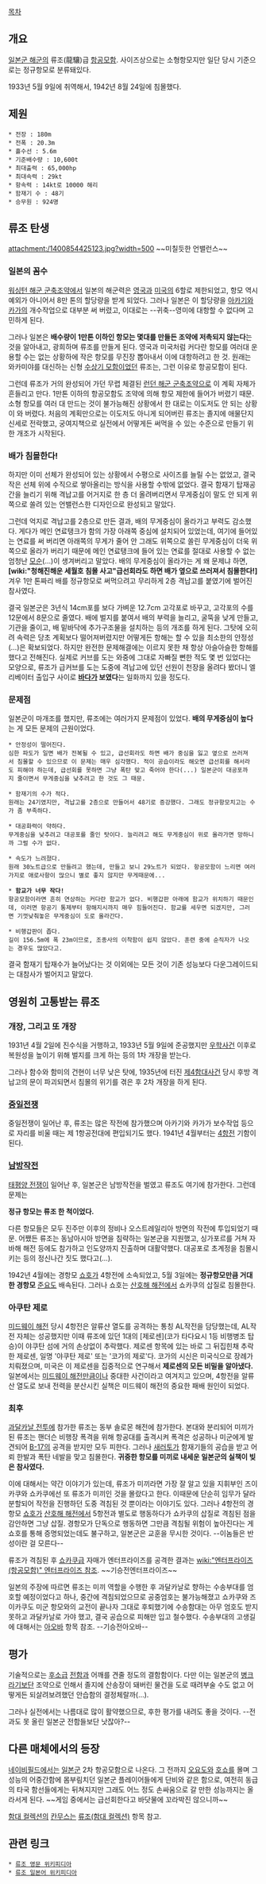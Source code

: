 [[목차]]

== 개요 ==
[[일본군 해군]]의 류조(龍驤)급 [[항공모함]]. 사이즈상으로는 소형항모지만 일단 당시 기준으로는 정규항모로 분류돼있다.

1933년 5월 9일에 취역해서, 1942년 8월 24일에 침몰했다. 

== 제원 ==
 * 전장 : 180m
 * 전폭 : 20.3m
 * 흘수선 : 5.6m
 * 기준배수량 : 10,600t
 * 최대출력 : 65,000hp
 * 최대속력 : 29kt
 * 항속력 : 14kt로 10000 해리
 * 함재기 수 : 48기
 * 승무원 : 924명

== 류조 탄생 ==
attachment:/1400854425123.jpg?width=500
﻿~~미칠듯한 언밸런스~~

=== 일본의 꼼수 ===
[[워싱턴 해군 군축조약]]에서 일본의 해군력은 [[영국]]과 [[미국]]의 6할로 제한되었고, 항모 역시 예외가 아니어서 8만 톤의 할당량을 받게 되었다. 그러나 일본은 이 할당량을 [[아카기]]와 [[카가]]의 개수작업으로 대부분 써 버렸고, 이대로는 --귀축--영미에 대항할 수 없다며 고민하게 된다. 

그러나 일본은 '''배수량이 1만톤 이하인 항모는 몇대를 만들든 조약에 저촉되지 않는다'''는 것을 알아내고, 광희하며 류조를 만들게 된다. 영국과 미국처럼 커다란 항모를 여러대 운용할 수는 없는 상황하에 작은 항모를 무진장 뽑아내서 이에 대항하려고 한 것. 원래는 와카미야를 대신하는 신형 [[수상기 모함]]이었던 류조는, 그런 이유로 항공모함이 된다. 

그런데 류조가 거의 완성되어 가던 무렵 체결된 [[런던 해군 군축조약]]으로 이 계획 자체가 흔들리고 만다. 1만톤 이하의 항공모함도 조약에 의해 항모 제한에 들어가 버렸기 때문. 소형 항모를 여러 대 만드는 것이 불가능해진 상황에서 한 대로는 이도저도 안 되는 상황이 와 버렸다. 처음의 계획만으로는 이도저도 아니게 되어버린 류조는 졸지에 애물단지 신세로 전락했고, 궁여지책으로 실전에서 어떻게든 써먹을 수 있는 수준으로 만들기 위한 개조가 시작된다. 

=== 배가 침몰한다! === 
하지만 이미 선체가 완성되어 있는 상황에서 수평으로 사이즈를 늘릴 수는 없었고, 결국 작은 선체 위에 수직으로 쌓아올리는 방식을 사용할 수밖에 없었다. 결국 함재기 탑재공간을 늘리기 위해 격납고를 어거지로 한 층 더 올려버리면서 무게중심이 말도 안 되게 위쪽으로 쏠려 있는 언밸런스한 디자인으로 완성되고 말았다. 

그런데 억지로 격납고를 2층으로 만든 결과, 배의 무게중심이 올라가고 부력도 감소했다. 게다가 메인 연료탱크가 함의 가장 아래쪽 중심에 설치되어 있었는데, 여기에 들어있는 연료를 써 버리면 아래쪽의 무게가 줄어 안 그래도 위쪽으로 쏠린 무게중심이 더욱 위쪽으로 올라가 버리기 때문에 메인 연료탱크에 들어 있는 연료를 절대로 사용할 수 없는 엄청난 [[모순]](…)이 생겨버리고 말았다. 배의 무게중심이 올라가는 게 왜 문제냐 하면, '''[wiki:"청해진해운 세월호 침몰 사고"급선회라도 하면 배가 옆으로 쓰러져서 침몰한다!]''' 겨우 1만 톤짜리 배를 정규항모로 써먹으려고 무리하게 2층 격납고를 붙였기에 벌어진 참사였다. 

결국 일본군은 3년식 14cm포를 보다 가벼운 12.7cm 고각포로 바꾸고, 고각포의 수를 12문에서 8문으로 줄였다. 배에 벌지를 붙여서 배의 부력을 늘리고, 굴뚝을 낮게 만들고, 기관을 줄이고, 배 밑바닥에 추가구조물을 설치하는 등의 개조를 하게 된다. 그탓에 오히려 속력은 당초 계획보다 떨어져버렸지만 어떻게든 항해는 할 수 있을 최소한의 안정성(…)은 확보되었다. 하지만 완전한 문제해결에는 이르지 못한 채 항상 아슬아슬한 항해를 했다고 전해진다. 실제로 커브를 도는 와중에 그대로 자빠질 뻔한 적도 몇 번 있었다는 모양으로, 류조가 급커브를 도는 도중에 격납고에 있던 선원이 천장을 올려다 봤더니 엘리베이터 출입구 사이로 '''[[바다]]가 보였다'''는 일화까지 있을 정도다.

=== 문제점 ===
일본군이 마개조를 했지만, 류조에는 여러가지 문제점이 있었다. '''배의 무게중심이 높다'''는 게 모든 문제의 근원이었다. 

 * 안정성이 떨어진다. 
 심한 파도가 일면 배가 전복될 수 있고, 급선회라도 하면 배가 중심을 잃고 옆으로 쓰러져서 침몰할 수 있으므로 이 문제는 매우 심각했다. 적이 공습이라도 해오면 급선회를 해서라도 피해야 하는데, 급선회를 못하면 그냥 폭탄 맞고 죽어야 한다(...) 일본군이 대공포까지 줄이면서 무게중심을 낮추려고 한 것도 그 때문. 

 * 함재기의 수가 적다. 
 원래는 24기였지만, 격납고를 2층으로 만들어서 48기로 증강했다. 그래도 정규항모치고는 수가 좀 부족하다. 

 * 대공화력이 약하다. 
 무게중심을 낮추려고 대공포를 줄인 탓이다. 늘리려고 해도 무게중심이 위로 올라가면 망하니까 그럴 수가 없다. 

 * 속도가 느려졌다. 
 원래 30노트급으로 만들려고 했는데, 만들고 보니 29노트가 되었다. 항공모함이 느리면 여러가지로 애로사항이 많으니 별로 좋지 않지만 무게때문에...

 * '''함교가 너무 작다!'''
 항공모함이라면 흔히 연상하는 커다란 함교가 없다. 비행갑판 아래에 함교가 위치하기 때문인데, 이러면 항공기 통제부터 항해지시까지 매우 힘들어진다. 함교를 세우면 되겠지만, 그러면 기껏낮춰놓은 무게중심이 도로 올라간다.

 * 비행갑판이 좁다. 
 길이 156.5m에 폭 23m이므로, 조종사의 이착함이 쉽지 않았다. 훈련 중에 순직자가 나오는 경우도 많았다고. 

결국 함재기 탑재수가 늘어났다는 것 이외에는 모든 것이 기존 성능보다 다운그레이드되는 대참사가 벌어지고 말았다. 

== 영원히 고통받는 류조 ==
=== 개장, 그리고 또 개장 ===
1931년 4월 2일에 진수식을 거행하고, 1933년 5월 9일에 준공했지만 [[우학사건]] 이후로 복원성을 높이기 위해 벌지를 크게 하는 등의 1차 개장을 받는다. 

그러나 함수와 함미의 건현이 너무 낮은 탓에, 1935년에 터진 [[제4함대사건]] 당시 후방 격납고의 문이 파괴되면서 침몰의 위기를 겪은 후 2차 개장을 하게 된다. 

=== [[중일전쟁]] ===
중일전쟁이 일어난 후, 류조는 많은 작전에 참가했으며 아카기와 카가가 보수작업 등으로 자리를 비울 때는 제 1항공전대에 편입되기도 했다. 1941년 4월부터는 [http://en.wikipedia.org/wiki/Fourth_Carrier_Division 4항전] 기함이 된다. 

=== [[남방작전]] ===
[[태평양 전쟁]]이 일어난 후, 일본군은 남방작전을 벌였고 류조도 여기에 참가한다. 그런데 문제는

'''정규 항모는 류조 한 척이었다.'''

다른 항모들은 모두 진주만 이후의 정비나 오스트레일리아 방면의 작전에 투입되었기 때문. 어쨌든 류조는 동남아시아 방면을 침략하는 일본군을 지원했고, 싱가포르를 거쳐 자바해 해전 등에도 참가하고 인도양까지 진출하며 대활약했다. 대공포로 초계정을 침몰시키는 등의 정신나간 짓도 했다고(…).

1942년 4월에는 경항모 [[쇼호]]가 4항전에 소속되었고, 5월 3일에는 '''정규항모만큼 거대한 경항모''' [[준요]]도 배속된다. 그러나 쇼호는 [[산호해 해전]]에서 쇼카쿠의 삽질로 침몰한다. 

=== '''아쿠탄 제로''' ===
[[미드웨이 해전]] 당시 4항전은 알류샨 열도를 공격하는 통칭 AL작전을 담당했는데, AL작전 자체는 성공했지만 이때 류조에 있던 1대의 [제로센](코가 타다요시 1등 비행병조 탑승)이 야쿠탄 섬에 거의 손상없이 추락했다. 제로센 항목에 있는 바로 그 뒤집힌채 추락한 제로센, 일명 '야쿠탄 제로' 또는 '코가의 제로'다. 코가의 시신은 미국식으로 장례가 치뤄졌으며, 미국은 이 제로센을 집중적으로 연구해서 '''제로센의 모든 비밀을 알아냈다.''' 일본에서는 [[미드웨이 해전]]만큼이나 중대한 사건이라고 여겨지고 있으며, 4항전을 알류산 열도로 보내 전력을 분산시킨 실책은 미드웨이 해전의 중요한 패배 원인이 되었다.

=== 최후 ===
[[과달카날 전투]]에 참가한 류조는 동부 솔로몬 해전에 참가한다. 본대와 분리되어 미끼가 된 류조는 핸더슨 비행장 폭격을 위해 항공대를 출격시켜 폭격은 성공하나 미군에게 발견되어 [[B-17]]의 공격을 받지만 모두 피한다. 그러나 [[새러토가]] 함재기들의 공습을 받고 어뢰 한발과 폭탄 네발을 맞고 침몰한다. '''귀중한 항모를 미끼로 내세운 일본군의 실책이 빚은 참사였다.'''  

이에 대해서는 약간 이야기가 있는데, 류조가 미끼라면 가장 잘 알고 있을 지휘부인 즈이카쿠와 쇼카쿠에선 또 류조가 미끼인 것을 몰랐다고 한다. 이때문에 단순히 임무가 달라 분할되어 작전을 진행하던 도중 격침된 것 뿐이라는 이야기도 있다. 그러나 4항전의 경항모 [[쇼호]]가 [[산호해 해전]]에서 5항전과 별도로 행동하다가 쇼카쿠의 삽질로 격침된 점을 감안하면 그냥 삽질. 경항모가 단독으로 행동하면 그만큼 격침될 위험이 높아진다는 게 쇼호를 통해 증명되었는데도 불구하고, 일본군은 교훈을 무시한 것이다. --이놈들은 반성이란 걸 모른다-- 

류조가 격침된 후 [[쇼카쿠급]] 자매가 엔터프라이즈를 공격한 결과는 [[wiki:"엔터프라이즈(항공모함)" 엔터프라이즈 참조]]. ~~기승전엔터프라이즈~~

일본의 주장에 따르면 류조는 미끼 역할을 수행한 후 과달카날로 향하는 수송부대를 엄호할 예정이었다고 하나, 중간에 격침되었으므로 공중엄호는 불가능해졌고 쇼카쿠와 즈이카쿠도 미군 항모와의 교전이 끝나자 그대로 후퇴했기에 수송함대는 아무 엄호도 받지 못하고 과달카날로 가야 했고, 결국 공습으로 피해만 입고 철수했다. 수송부대의 고생길에 대해서는 [[아오바]] 항목 참조. --기승전아오바--

== 평가 ==
기술적으로는 [[후소급]] [[전함]]과 어깨를 견줄 정도의 결함함이다. 다만 이는 일본군의 [[병크]]라기보단 조약으로 인해서 졸지에 산송장이 돼버린 물건을 도로 때려부술 수도 없고 어떻게든 되살려보려했던 안습함의 결정체랄까(…).

그러나 실전에서는 나름대로 많이 활약했으므로, 후한 평가를 내려도 좋을 것이다. --전과도 못 올린 일본군 전함들보단 낫잖아?--

== 다른 매체에서의 등장 ==
[[네이비필드]]에서는 [[일본군]] 2차 항공모함으로 나온다. 그 전까지 [[오요도]]와 [[호쇼]]를 몰며 그 성능의 어중간함에 몸부림치던 일본군 플레이어들에게 단비와 같은 함으로, 여전히 동급의 타국 함선들에게는 뒤쳐지지만 그래도 어느 정도 손싸움으로 갈 만한 성능까지는 올라서게 된다. ~~게임 중에서는 급선회한다고 바닷물에 꼬라박진 않으니까~~

[[함대 컬렉션]]의 [[칸무스]]는 [[류조(함대 컬렉션)]] 항목 참고.

== 관련 링크 ==
 * [http://en.wikipedia.org/wiki/Japanese_aircraft_carrier_Ry%C5%ABj%C5%8D 류조 영문 위키피디아]
 * [http://ja.wikipedia.org/wiki/%E9%BE%8D%E9%A9%A4_(%E7%A9%BA%E6%AF%8D) 류조 일본어 위키피디아]


